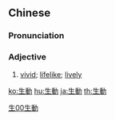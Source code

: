 {{also|生动}}
==Chinese==
{{zh-forms|s=生动}}

===Pronunciation===
{{zh-pron
|m=shēngdòng
|c=saang1 dung6
|h=pfs=sâng-thung
|mn=qz:sng-tǒng/tw,xm,zz:seng-tōng
|ma=Zh-shengdòng.ogg
|cat=a
}}

===Adjective===
{{zh-adj}}

# [[vivid]]; [[lifelike]]; [[lively]]

[[Category:Elementary Mandarin|生00生動]]

[[ko:生動]]
[[hu:生動]]
[[ja:生動]]
[[th:生動]]